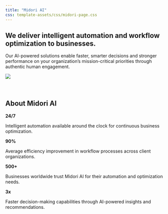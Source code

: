 ```yaml
---
title: "Midori AI"
css: template-assets/css/midori-page.css
---
```


::: {.midori-container}

::: {.midori-content}

::: {.mission-section}

# We deliver <span class="highlight">intelligent automation</span> and <span class="highlight">workflow optimization</span> to businesses.

Our AI-powered solutions enable faster, smarter decisions and stronger performance on your organization's mission-critical priorities through authentic human engagement.

:::

::: {.image-section}

![](images/midori_pose_1.png)

:::

:::

::: {.midori-content style="margin-top: 4rem;"}

::: {.stats-section}

## About Midori AI

::: {.stats-grid}

::: {.stat-item}

::: {.stat-number}
**24/7**
:::

Intelligent automation available around the clock for continuous business optimization.

:::

::: {.stat-item}

::: {.stat-number}
**90%**
:::

Average efficiency improvement in workflow processes across client organizations.

:::

::: {.stat-item}

::: {.stat-number}
**500+**
:::

Businesses worldwide trust Midori AI for their automation and optimization needs.

:::

::: {.stat-item}

::: {.stat-number}
**3x**
:::

Faster decision-making capabilities through AI-powered insights and recommendations.

:::

:::

:::

:::

:::
